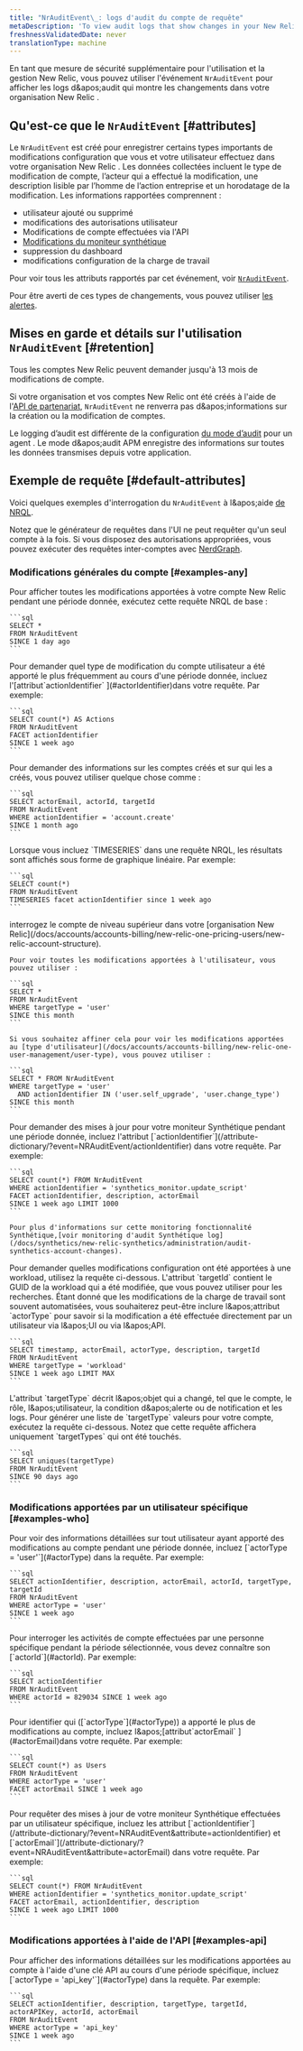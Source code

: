 ```yaml
---
title: "NrAuditEvent\_: logs d'audit du compte de requête"
metaDescription: 'To view audit logs that show changes in your New Relic account for a selected time frame, query the NrAuditLog event.'
freshnessValidatedDate: never
translationType: machine
---
```


En tant que mesure de sécurité supplémentaire pour l'utilisation et la gestion New Relic, vous pouvez utiliser l'événement `NrAuditEvent` pour afficher les logs d&amp;apos;audit qui montre les changements dans votre organisation New Relic .

## Qu'est-ce que le `NrAuditEvent` [#attributes]

Le `NrAuditEvent` est créé pour enregistrer certains types importants de modifications configuration que vous et votre utilisateur effectuez dans votre organisation New Relic . Les données collectées incluent le type de modification de compte, l’acteur qui a effectué la modification, une description lisible par l’homme de l’action entreprise et un horodatage de la modification. Les informations rapportées comprennent :

* utilisateur ajouté ou supprimé
* modifications des autorisations utilisateur
* Modifications de compte effectuées via l'API
* [Modifications du moniteur synthétique](/docs/synthetics/new-relic-synthetics/administration/audit-synthetics-account-changes)
* suppression du dashboard
* modifications configuration de la charge de travail

Pour voir tous les attributs rapportés par cet événement, voir [`NrAuditEvent`](/attribute-dictionary/?event=NrAuditEvent).

Pour être averti de ces types de changements, vous pouvez utiliser [les alertes](/docs/alerts/new-relic-alerts/getting-started/alerting-new-relic).

## Mises en garde et détails sur l'utilisation `NrAuditEvent` [#retention]

Tous les comptes New Relic peuvent demander jusqu'à 13 mois de modifications de compte.

Si votre organisation et vos comptes New Relic ont été créés à l'aide de l'[API de partenariat](/docs/new-relic-partnerships/partner-integration-guide/partner-account-maintenance/partner-api), `NrAuditEvent` ne renverra pas d&amp;apos;informations sur la création ou la modification de comptes.

Le logging d’audit est différente de la configuration [du mode d’audit](/docs/agents/manage-apm-agents/configuration/log-audit-all-data-your-new-relic-agent-transmits) pour un agent <InlinePopover type="apm" />. Le mode d&amp;apos;audit APM enregistre des informations sur toutes les données transmises depuis votre application.

## Exemple de requête [#default-attributes]

Voici quelques exemples d'interrogation du `NrAuditEvent` à l&amp;apos;aide [de NRQL](/docs/insights/nrql-new-relic-query-language/nrql-resources/nrql-syntax-components-functions#sel-since).

Notez que le générateur de requêtes dans l'UI ne peut requêter qu'un seul compte à la fois. Si vous disposez des autorisations appropriées, vous pouvez exécuter des requêtes inter-comptes avec [NerdGraph](/docs/apis/nerdgraph/examples/nerdgraph-nrql-tutorial/#cross-account-query).

### Modifications générales du compte [#examples-any]

<CollapserGroup>
  <Collapser id="all-changes" title="Quels changements ont été apportés au compte New Relic ?">
    Pour afficher toutes les modifications apportées à votre compte New Relic pendant une période donnée, exécutez cette requête NRQL de base :

    ```sql
    SELECT * 
    FROM NrAuditEvent 
    SINCE 1 day ago
    ```
  </Collapser>

  <Collapser id="what-changed" title="Quel type de changement de compte a été le plus effectué ?">
    Pour demander quel type de modification du compte utilisateur a été apporté le plus fréquemment au cours d'une période donnée, incluez l'[attribut`actionIdentifier` ](#actorIdentifier)dans votre requête. Par exemple:

    ```sql
    SELECT count(*) AS Actions 
    FROM NrAuditEvent 
    FACET actionIdentifier 
    SINCE 1 week ago
    ```
  </Collapser>

  <Collapser id="accounts-created" title="Quels comptes ont été ajoutés à notre organisation ?">
    Pour demander des informations sur les comptes créés et sur qui les a créés, vous pouvez utiliser quelque chose comme :

    ```sql
    SELECT actorEmail, actorId, targetId 
    FROM NrAuditEvent 
    WHERE actionIdentifier = 'account.create' 
    SINCE 1 month ago
    ```
  </Collapser>

  <Collapser id="graph-changes" title="Quelles tendances apparaissent dans les changements de compte ?">
    Lorsque vous incluez `TIMESERIES` dans une requête NRQL, les résultats sont affichés sous forme de graphique linéaire. Par exemple:

    ```sql
    SELECT count(*) 
    FROM NrAuditEvent 
    TIMESERIES facet actionIdentifier since 1 week ago
    ```
  </Collapser>

  <Collapser id="user-mgmt" title="Quels changements ont été apportés à la gestion des utilisateurs ?">
    interrogez le compte de niveau supérieur dans votre [organisation New Relic](/docs/accounts/accounts-billing/new-relic-one-pricing-users/new-relic-account-structure).

    Pour voir toutes les modifications apportées à l'utilisateur, vous pouvez utiliser :

    ```sql
    SELECT * 
    FROM NrAuditEvent 
    WHERE targetType = 'user' 
    SINCE this month
    ```

    Si vous souhaitez affiner cela pour voir les modifications apportées au [type d'utilisateur](/docs/accounts/accounts-billing/new-relic-one-user-management/user-type), vous pouvez utiliser :

    ```sql
    SELECT * FROM NrAuditEvent 
    WHERE targetType = 'user' 
      AND actionIdentifier IN ('user.self_upgrade', 'user.change_type') 
    SINCE this month
    ```
  </Collapser>

  <Collapser id="synth-changes" title="monitoring synthétique : Quelles modifications ont été apportées à un monitorer ?">
    Pour demander des mises à jour pour votre moniteur Synthétique pendant une période donnée, incluez l'attribut [`actionIdentifier`](/attribute-dictionary/?event=NRAuditEvent/actionIdentifier) dans votre requête. Par exemple:

    ```sql
    SELECT count(*) FROM NrAuditEvent 
    WHERE actionIdentifier = 'synthetics_monitor.update_script' 
    FACET actionIdentifier, description, actorEmail 
    SINCE 1 week ago LIMIT 1000
    ```

    Pour plus d'informations sur cette monitoring fonctionnalité Synthétique,[voir monitoring d'audit Synthétique log](/docs/synthetics/new-relic-synthetics/administration/audit-synthetics-account-changes).
  </Collapser>

  <Collapser id="workload-changes" title="Charge de travail : Quels changements ont été apportés à workload configuration?">
    Pour demander quelles modifications configuration ont été apportées à une workload, utilisez la requête ci-dessous. L'attribut `targetId` contient le GUID de la workload qui a été modifiée, que vous pouvez utiliser pour les recherches. Étant donné que les modifications de la charge de travail sont souvent automatisées, vous souhaiterez peut-être inclure l&amp;apos;attribut `actorType` pour savoir si la modification a été effectuée directement par un utilisateur via l&amp;apos;UI ou via l&amp;apos;API.

    ```sql
    SELECT timestamp, actorEmail, actorType, description, targetId 
    FROM NrAuditEvent 
    WHERE targetType = 'workload' 
    SINCE 1 week ago LIMIT MAX
    ```
  </Collapser>

  <Collapser id="target-type" title="Quels types de cibles sont présents dans mon compte ?">
    L'attribut `targetType` décrit l&amp;apos;objet qui a changé, tel que le compte, le rôle, l&amp;apos;utilisateur, la condition d&amp;apos;alerte ou de notification et les logs. Pour générer une liste de `targetType` valeurs pour votre compte, exécutez la requête ci-dessous. Notez que cette requête affichera uniquement `targetTypes` qui ont été touchés.

    ```sql
    SELECT uniques(targetType)
    FROM NrAuditEvent
    SINCE 90 days ago
    ```
  </Collapser>
</CollapserGroup>

### Modifications apportées par un utilisateur spécifique [#examples-who]

<CollapserGroup>
  <Collapser id="events-users" title="Quelles modifications de compte ont été apportées par un utilisateur ?">
    Pour voir des informations détaillées sur tout utilisateur ayant apporté des modifications au compte pendant une période donnée, incluez [`actorType = 'user'`](#actorType) dans la requête. Par exemple:

    ```sql
    SELECT actionIdentifier, description, actorEmail, actorId, targetType, targetId 
    FROM NrAuditEvent 
    WHERE actorType = 'user' 
    SINCE 1 week ago
    ```
  </Collapser>

  <Collapser id="who-changed" title="Quelles modifications de compte ont été apportées par un utilisateur spécifique ?">
    Pour interroger les activités de compte effectuées par une personne spécifique pendant la période sélectionnée, vous devez connaître son [`actorId`](#actorId). Par exemple:

    ```sql
    SELECT actionIdentifier 
    FROM NrAuditEvent 
    WHERE actorId = 829034 SINCE 1 week ago
    ```
  </Collapser>

  <Collapser id="most-changes" title="Qui a apporté le plus de modifications au compte ?">
    Pour identifier qui ([`actorType`](#actorType)) a apporté le plus de modifications au compte, incluez l&amp;apos;[attribut`actorEmail` ](#actorEmail)dans votre requête. Par exemple:

    ```sql
    SELECT count(*) as Users 
    FROM NrAuditEvent 
    WHERE actorType = 'user' 
    FACET actorEmail SINCE 1 week ago
    ```
  </Collapser>

  <Collapser id="synth-user" title="monitoring synthétique : Quels moniteurs ont été créés par un utilisateur spécifique ?">
    Pour requêter des mises à jour de votre moniteur Synthétique effectuées par un utilisateur spécifique, incluez les attribut [`actionIdentifier`](/attribute-dictionary/?event=NRAuditEvent&attribute=actionIdentifier) et [`actorEmail`](/attribute-dictionary/?event=NRAuditEvent&attribute=actorEmail) dans votre requête. Par exemple:

    ```sql
    SELECT count(*) FROM NrAuditEvent 
    WHERE actionIdentifier = 'synthetics_monitor.update_script' 
    FACET actorEmail, actionIdentifier, description 
    SINCE 1 week ago LIMIT 1000
    ```
  </Collapser>
</CollapserGroup>

### Modifications apportées à l'aide de l'API [#examples-api]

<CollapserGroup>
  <Collapser id="events-api-key" title="Quelles modifications de compte ont été apportées à l’aide d’une clé API ?">
    Pour afficher des informations détaillées sur les modifications apportées au compte à l'aide d'une clé API au cours d'une période spécifique, incluez [`actorType = 'api_key'`](#actorType) dans la requête. Par exemple:

    ```sql
    SELECT actionIdentifier, description, targetType, targetId, actorAPIKey, actorId, actorEmail 
    FROM NrAuditEvent 
    WHERE actorType = 'api_key' 
    SINCE 1 week ago
    ```
  </Collapser>
</CollapserGroup>